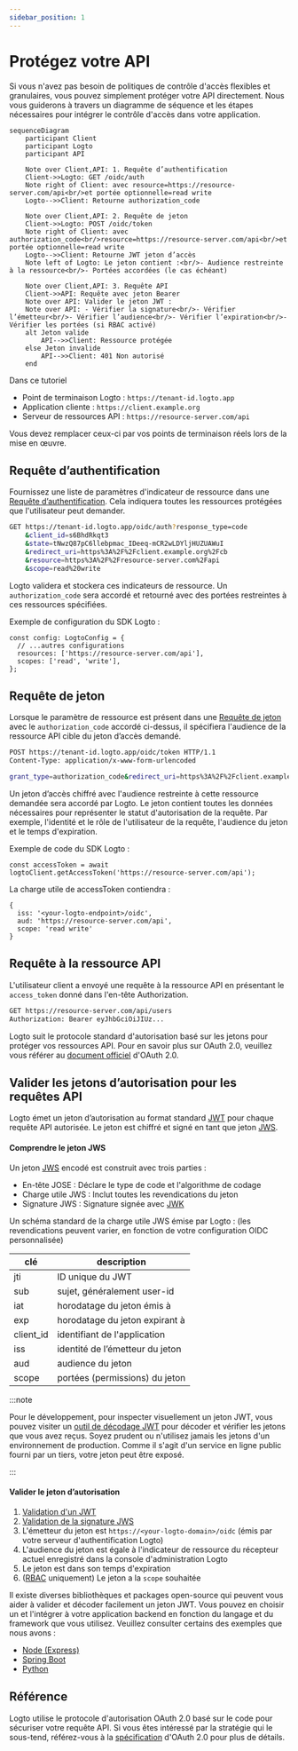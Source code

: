 ```yaml
---
sidebar_position: 1
---
```


# Protégez votre API

Si vous n'avez pas besoin de politiques de contrôle d'accès flexibles et granulaires, vous pouvez simplement protéger votre API directement. Nous vous guiderons à travers un diagramme de séquence et les étapes nécessaires pour intégrer le contrôle d'accès dans votre application.

```mermaid
sequenceDiagram
    participant Client
    participant Logto
    participant API

    Note over Client,API: 1. Requête d’authentification
    Client->>Logto: GET /oidc/auth
    Note right of Client: avec resource=https://resource-server.com/api<br/>et portée optionnelle=read write
    Logto-->>Client: Retourne authorization_code

    Note over Client,API: 2. Requête de jeton
    Client->>Logto: POST /oidc/token
    Note right of Client: avec authorization_code<br/>resource=https://resource-server.com/api<br/>et portée optionnelle=read write
    Logto-->>Client: Retourne JWT jeton d’accès
    Note left of Logto: Le jeton contient :<br/>- Audience restreinte à la ressource<br/>- Portées accordées (le cas échéant)

    Note over Client,API: 3. Requête API
    Client->>API: Requête avec jeton Bearer
    Note over API: Valider le jeton JWT :
    Note over API: - Vérifier la signature<br/>- Vérifier l’émetteur<br/>- Vérifier l’audience<br/>- Vérifier l’expiration<br/>- Vérifier les portées (si RBAC activé)
    alt Jeton valide
        API-->>Client: Ressource protégée
    else Jeton invalide
        API-->>Client: 401 Non autorisé
    end
```

Dans ce tutoriel

- Point de terminaison Logto : `https://tenant-id.logto.app`
- Application cliente : `https://client.example.org`
- Serveur de ressources API : `https://resource-server.com/api`

Vous devez remplacer ceux-ci par vos points de terminaison réels lors de la mise en œuvre.

## Requête d’authentification

Fournissez une liste de paramètres d'indicateur de ressource dans une [Requête d’authentification](https://openid.net/specs/openid-connect-core-1_0.html#AuthRequest). Cela indiquera toutes les ressources protégées que l'utilisateur peut demander.

```bash
GET https://tenant-id.logto.app/oidc/auth?response_type=code
    &client_id=s6BhdRkqt3
    &state=tNwzQ87pC6llebpmac_IDeeq-mCR2wLDYljHUZUAWuI
    &redirect_uri=https%3A%2F%2Fclient.example.org%2Fcb
    &resource=https%3A%2F%2Fresource-server.com%2Fapi
    &scope=read%20write
```

Logto validera et stockera ces indicateurs de ressource. Un `authorization_code` sera accordé et retourné avec des portées restreintes à ces ressources spécifiées.

Exemple de configuration du SDK Logto :

```tsx
const config: LogtoConfig = {
  // ...autres configurations
  resources: ['https://resource-server.com/api'],
  scopes: ['read', 'write'],
};
```

## Requête de jeton

Lorsque le paramètre de ressource est présent dans une [Requête de jeton](https://openid.net/specs/openid-connect-core-1_0.html#TokenRequest) avec le `authorization_code` accordé ci-dessus, il spécifiera l'audience de la ressource API cible du jeton d’accès demandé.

```bash
POST https://tenant-id.logto.app/oidc/token HTTP/1.1
Content-Type: application/x-www-form-urlencoded

grant_type=authorization_code&redirect_uri=https%3A%2F%2Fclient.example.org%2Fcb&code=10esc29BWC2qZB0acc9v8zAv9ltc2pko105tQauZ&resource=https%3A%2F%2Fresource-server.com%2Fapi
```

Un jeton d’accès chiffré avec l'audience restreinte à cette ressource demandée sera accordé par Logto. Le jeton contient toutes les données nécessaires pour représenter le statut d'autorisation de la requête. Par exemple, l'identité et le rôle de l'utilisateur de la requête, l'audience du jeton et le temps d'expiration.

Exemple de code du SDK Logto :

```tsx
const accessToken = await logtoClient.getAccessToken('https://resource-server.com/api');
```

La charge utile de accessToken contiendra :

```tsx
{
  iss: '<your-logto-endpoint>/oidc',
  aud: 'https://resource-server.com/api',
  scope: 'read write'
}
```

## Requête à la ressource API

L'utilisateur client a envoyé une requête à la ressource API en présentant le `access_token` donné dans l'en-tête Authorization.

```bash
GET https://resource-server.com/api/users
Authorization: Bearer eyJhbGciOiJIUz...
```

Logto suit le protocole standard d'autorisation basé sur les jetons pour protéger vos ressources API. Pour en savoir plus sur OAuth 2.0, veuillez vous référer au [document officiel](https://datatracker.ietf.org/doc/html/rfc6749#section-1.3.1) d'OAuth 2.0.

## Valider les jetons d’autorisation pour les requêtes API

Logto émet un jeton d’autorisation au format standard [JWT](https://datatracker.ietf.org/doc/html/rfc7519) pour chaque requête API autorisée. Le jeton est chiffré et signé en tant que jeton [JWS](https://datatracker.ietf.org/doc/html/rfc7515).

#### Comprendre le jeton JWS

Un jeton [JWS](https://datatracker.ietf.org/doc/html/rfc7515) encodé est construit avec trois parties :

- En-tête JOSE : Déclare le type de code et l'algorithme de codage
- Charge utile JWS : Inclut toutes les revendications du jeton
- Signature JWS : Signature signée avec [JWK](https://datatracker.ietf.org/doc/html/rfc7517)

Un schéma standard de la charge utile JWS émise par Logto : (les revendications peuvent varier, en fonction de votre configuration OIDC personnalisée)

| clé       | description                     |
| --------- | ------------------------------- |
| jti       | ID unique du JWT                |
| sub       | sujet, généralement user-id     |
| iat       | horodatage du jeton émis à      |
| exp       | horodatage du jeton expirant à  |
| client_id | identifiant de l'application    |
| iss       | identité de l’émetteur du jeton |
| aud       | audience du jeton               |
| scope     | portées (permissions) du jeton  |

:::note

Pour le développement, pour inspecter visuellement un jeton JWT, vous pouvez visiter un [outil de décodage JWT](https://www.jstoolset.com/jwt) pour décoder et vérifier les jetons que vous avez reçus. Soyez prudent ou n'utilisez jamais les jetons d'un environnement de production. Comme il s'agit d'un service en ligne public fourni par un tiers, votre jeton peut être exposé.

:::

#### Valider le jeton d’autorisation

1. [Validation d'un JWT](https://datatracker.ietf.org/doc/html/rfc7519#section-7.2)
2. [Validation de la signature JWS](https://datatracker.ietf.org/doc/html/rfc7515#section-5.2)
3. L'émetteur du jeton est `https://<your-logto-domain>/oidc` (émis par votre serveur d'authentification Logto)
4. L'audience du jeton est égale à l'indicateur de ressource du récepteur actuel enregistré dans la console d'administration Logto
5. Le jeton est dans son temps d'expiration
6. ([RBAC](/authorization/role-based-access-control/protect-api-resources-with-rbac) uniquement) Le jeton a la `scope` souhaitée

Il existe diverses bibliothèques et packages open-source qui peuvent vous aider à valider et décoder facilement un jeton JWT. Vous pouvez en choisir un et l'intégrer à votre application backend en fonction du langage et du framework que vous utilisez. Veuillez consulter certains des exemples que nous avons :

- [Node (Express)](/authorization/api-resources/node-express)
- [Spring Boot](/authorization/api-resources/spring-boot)
- [Python](/authorization/api-resources/python)

## Référence

Logto utilise le protocole d'autorisation OAuth 2.0 basé sur le code pour sécuriser votre requête API. Si vous êtes intéressé par la stratégie qui le sous-tend, référez-vous à la [spécification](https://datatracker.ietf.org/doc/html/rfc6749#section-1.3.1) d'OAuth 2.0 pour plus de détails.

